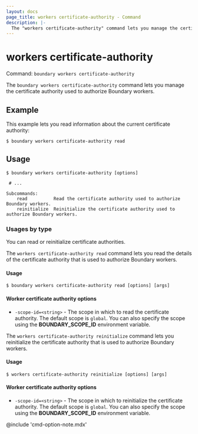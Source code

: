 ```yaml
---
layout: docs
page_title: workers certificate-authority - Command
description: |-
  The "workers certificate-authority" command lets you manage the certificate authority used to authorize Boundary workers.
---
```


# workers certificate-authority

Command: `boundary workers certificate-authority`

The `boundary workers certificate-authority` command lets you manage the certificate authority used to authorize Boundary workers.

## Example

This example lets you read information about the current certificate authority:

```shell-session
$ boundary workers certificate-authority read
```

## Usage

<CodeBlockConfig hideClipboard>

```shell-session
$ boundary workers certificate-authority [options]

 # ...

Subcommands:
    read          Read the certificate authority used to authorize Boundary workers.
    reinitialize  Reinitialize the certificate authority used to authorize Boundary workers.
```

</CodeBlockConfig>

### Usages by type

You can read or reinitialize certificate authorities.

<Tabs>
<Tab heading="Read">

The `workers certificate-authority read` command lets you read the details of the certificate authority that is used to authorize Boundary workers.

#### Usage

```shell-session
$ boundary workers certificate-authority read [options] [args]
```

#### Worker certificate authority options

- `-scope-id=<string>` - The scope in which to read the certificate authority.
The default scope is `global`.
You can also specify the scope using the **BOUNDARY_SCOPE_ID** environment variable.

</Tab>
<Tab heading="Reinitialize">

The `workers certificate-authority reinitialize` command lets you reinitialize the certificate authority that is used to authorize Boundary workers.

#### Usage

```shell-session
$ workers certificate-authority reinitialize [options] [args]
```

#### Worker certificate authority options

- `-scope-id=<string>` - The scope in which to reinitialize the certificate authority.
The default scope is `global`.
You can also specify the scope using the **BOUNDARY_SCOPE_ID** environment variable.

</Tab>
</Tabs>

@include 'cmd-option-note.mdx'